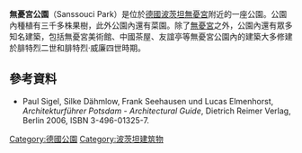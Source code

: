 '''無憂宮公園'''（Sanssouci Park）是位於[[德國|德國]][[波茨坦|波茨坦]][[無憂宮|無憂宮]]附近的一座公園。公園內種植有三千多株果樹，此外公園內還有菜園。除了[[無憂宮|無憂宮]]之外，公園內還有眾多知名建築，包括無憂宮美術館、中國茶屋、友誼亭等無憂宮公園內的建築大多修建於腓特烈二世和腓特烈·威廉四世時期。
== 參考資料 ==
* Paul Sigel, Silke Dähmlow, Frank Seehausen und Lucas Elmenhorst, ''Architekturführer Potsdam - Architectural Guide'', Dietrich Reimer Verlag, Berlin 2006, ISBN 3-496-01325-7.

[[Category:德國公園|Category:德國公園]]
[[Category:波茨坦建筑物|Category:波茨坦建筑物]]